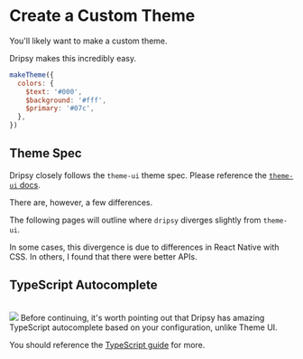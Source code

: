 # Create a Custom Theme

You'll likely want to make a custom theme.

Dripsy makes this incredibly easy.

```jsx
makeTheme({
  colors: {
    $text: '#000',
    $background: '#fff',
    $primary: '#07c',
  },
})
```

## Theme Spec

Dripsy closely follows the `theme-ui` theme spec. Please reference the [`theme-ui` docs](https://theme-ui.com/theming).

There are, however, a few differences.

The following pages will outline where `dripsy` diverges slightly from `theme-ui`.

In some cases, this divergence is due to differences in React Native with CSS. In others, I found that there were better APIs.

## TypeScript Autocomplete

<br />
<img src="https://user-images.githubusercontent.com/13172299/135127794-ec981a36-61f9-4eb6-b555-4ff089e37d99.png" />
Before continuing, it's worth pointing out that Dripsy has amazing TypeScript
autocomplete based on your configuration, unlike Theme UI.

You should reference the [TypeScript guide](/typescript/setup) for more.
